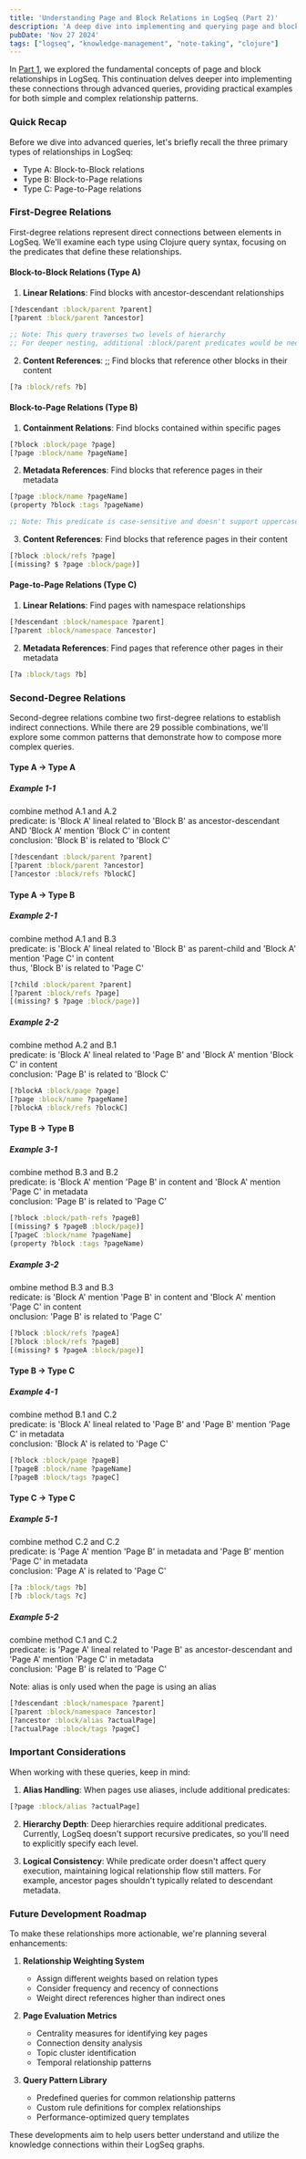 ```yaml
---
title: 'Understanding Page and Block Relations in LogSeq (Part 2)'
description: 'A deep dive into implementing and querying page and block relationships in LogSeq using advanced queries'
pubDate: 'Nov 27 2024'
tags: ["logseq", "knowledge-management", "note-taking", "clojure"]
---
```


In [Part 1](/blog/evaluate-notes-via-relations-pt1), we explored the fundamental concepts of page and block relationships in LogSeq. This continuation delves deeper into implementing these connections through advanced queries, providing practical examples for both simple and complex relationship patterns.

### Quick Recap
Before we dive into advanced queries, let's briefly recall the three primary types of relationships in LogSeq:
- Type A: Block-to-Block relations
- Type B: Block-to-Page relations
- Type C: Page-to-Page relations

### First-Degree Relations

First-degree relations represent direct connections between elements in LogSeq. We'll examine each type using Clojure query syntax, focusing on the predicates that define these relationships.

#### Block-to-Block Relations (Type A)

1. **Linear Relations**: Find blocks with ancestor-descendant relationships
```clojure
[?descendant :block/parent ?parent]
[?parent :block/parent ?ancestor]

;; Note: This query traverses two levels of hierarchy
;; For deeper nesting, additional :block/parent predicates would be needed
```

2. **Content References**: ;; Find blocks that reference other blocks in their content
```clojure
[?a :block/refs ?b]
```

#### Block-to-Page Relations (Type B)

1. **Containment Relations**: Find blocks contained within specific pages
```clojure
[?block :block/page ?page]
[?page :block/name ?pageName]
```

2. **Metadata References**: Find blocks that reference pages in their metadata
```clojure
[?page :block/name ?pageName]
(property ?block :tags ?pageName)

;; Note: This predicate is case-sensitive and doesn't support uppercase letters
```

3. **Content References**: Find blocks that reference pages in their content
```clojure
[?block :block/refs ?page]
[(missing? $ ?page :block/page)]
```

#### Page-to-Page Relations (Type C)

1. **Linear Relations**: Find pages with namespace relationships
```clojure
[?descendant :block/namespace ?parent]
[?parent :block/namespace ?ancestor]
```

2. **Metadata References**: Find pages that reference other pages in their metadata
```clojure
[?a :block/tags ?b]
```

### Second-Degree Relations

Second-degree relations combine two first-degree relations to establish indirect connections. While there are 29 possible combinations, we'll explore some common patterns that demonstrate how to compose more complex queries.

#### Type A → Type A

##### Example 1-1
combine method A.1 and A.2  
predicate: is 'Block A' lineal related to 'Block B' as ancestor-descendant AND 'Block A' mention 'Block C' in content  
conclusion: 'Block B' is related to 'Block C'
```clojure
[?descendant :block/parent ?parent]
[?parent :block/parent ?ancestor]
[?ancestor :block/refs ?blockC]
```

#### Type A → Type B

##### Example 2-1
combine method A.1 and B.3  
predicate: is 'Block A' lineal related to 'Block B' as parent-child and 'Block A' mention 'Page C' in content  
thus, 'Block B' is related to 'Page C'
```clojure
[?child :block/parent ?parent]
[?parent :block/refs ?page]
[(missing? $ ?page :block/page)]
```

##### Example 2-2
combine method A.2 and B.1  
predicate: is 'Block A' lineal related to 'Page B' and 'Block A' mention 'Block C' in content  
conclusion: 'Page B' is related to 'Block C'

```clojure
[?blockA :block/page ?page]
[?page :block/name ?pageName]
[?blockA :block/refs ?blockC]
```

#### Type B → Type B

##### Example 3-1
combine method B.3 and B.2  
predicate: is 'Block A' mention 'Page B' in content and 'Block A' mention 'Page C' in metadata  
conclusion: 'Page B' is related to 'Page C'
```clojure
[?block :block/path-refs ?pageB]
[(missing? $ ?pageB :block/page)]
[?pageC :block/name ?pageName]
(property ?block :tags ?pageName)
```

##### Example 3-2
ombine method B.3 and B.3  
redicate: is 'Block A' mention 'Page B' in content and 'Block A' mention 'Page C' in content  
onclusion: 'Page B' is related to 'Page C'
```clojure
[?block :block/refs ?pageA]
[?block :block/refs ?pageB]
[(missing? $ ?pageA :block/page)]
```

#### Type B → Type C

##### Example 4-1
combine method B.1 and C.2  
predicate: is 'Block A' lineal related to 'Page B' and 'Page B' mention 'Page C' in metadata  
conclusion: 'Block A' is related to 'Page C'
```clojure
[?block :block/page ?pageB]
[?pageB :block/name ?pageName]
[?pageB :block/tags ?pageC]
```

#### Type C → Type C

##### Example 5-1
combine method C.2 and C.2  
predicate: is 'Page A' mention 'Page B' in metadata and 'Page B' mention 'Page C' in metadata  
conclusion: 'Page A' is related to 'Page C'

```clojure
[?a :block/tags ?b]
[?b :block/tags ?c]
```

##### Example 5-2
combine method C.1 and C.2  
predicate: is 'Page A' lineal related to 'Page B' as ancestor-descendant and 'Page A' mention 'Page C' in metadata  
conclusion: 'Page B' is related to 'Page C'

Note: alias is only used when the page is using an alias

```clojure
[?descendant :block/namespace ?parent]
[?parent :block/namespace ?ancestor]
[?ancestor :block/alias ?actualPage]
[?actualPage :block/tags ?pageC]
```

### Important Considerations

When working with these queries, keep in mind:

1. **Alias Handling**: When pages use aliases, include additional predicates:
```clojure
[?page :block/alias ?actualPage]
```

2. **Hierarchy Depth**: Deep hierarchies require additional predicates. Currently, LogSeq doesn't support recursive predicates, so you'll need to explicitly specify each level.

3. **Logical Consistency**: While predicate order doesn't affect query execution, maintaining logical relationship flow still matters. For example, ancestor pages shouldn't typically related to descendant metadata.

### Future Development Roadmap

To make these relationships more actionable, we're planning several enhancements:

1. **Relationship Weighting System**
   - Assign different weights based on relation types
   - Consider frequency and recency of connections
   - Weight direct references higher than indirect ones

2. **Page Evaluation Metrics**
   - Centrality measures for identifying key pages
   - Connection density analysis
   - Topic cluster identification
   - Temporal relationship patterns

3. **Query Pattern Library**
   - Predefined queries for common relationship patterns
   - Custom rule definitions for complex relationships
   - Performance-optimized query templates

These developments aim to help users better understand and utilize the knowledge connections within their LogSeq graphs.